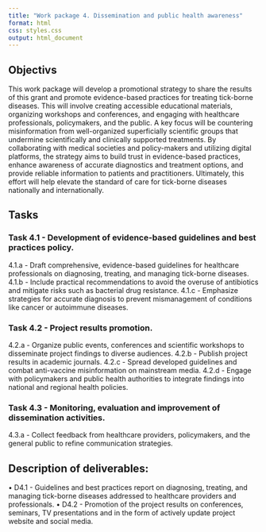 ```yaml
---
title: "Work package 4. Dissemination and public health awareness"
format: html
css: styles.css
output: html_document
---
```


## Objectivs

This work package will develop a promotional strategy to share the results of this grant and promote evidence-based practices for treating tick-borne diseases. This will involve creating accessible educational materials, organizing workshops and conferences, and engaging with healthcare professionals, policymakers, and the public. A key focus will be countering misinformation from well-organized superficially scientific groups that undermine scientifically and clinically supported treatments. By collaborating with medical societies and policy-makers and utilizing digital platforms, the strategy aims to build trust in evidence-based practices, enhance awareness of accurate diagnostics and treatment options, and provide reliable information to patients and practitioners. Ultimately, this effort will help elevate the standard of care for tick-borne diseases nationally and internationally.

## Tasks

### Task 4.1 - Development of evidence-based guidelines and best practices policy.

 4.1.a - Draft comprehensive, evidence-based guidelines for healthcare professionals on diagnosing, treating, and managing tick-borne diseases.
 4.1.b - Include practical recommendations to avoid the overuse of antibiotics and mitigate risks such as bacterial drug resistance.
 4.1.c - Emphasize strategies for accurate diagnosis to prevent mismanagement of conditions like cancer or autoimmune diseases.

### Task 4.2 - Project results promotion.

 4.2.a  - Organize public events, conferences and scientific workshops to disseminate project findings to diverse audiences.
 4.2.b - Publish project results in academic journals. 
 4.2.c - Spread developed guidelines and combat anti-vaccine misinformation on mainstream media.
 4.2.d - Engage with policymakers and public health authorities to integrate findings into national and regional health policies.

### Task 4.3 - Monitoring, evaluation and improvement of dissemination activities.

 4.3.a - Collect feedback from healthcare providers, policymakers, and the general public to refine communication strategies.

## Description of deliverables:

•	D4.1 - Guidelines and best practices report on diagnosing, treating, and managing tick-borne diseases addressed to healthcare providers and professionals.
•	D4.2 - Promotion of the project results on conferences, seminars, TV presentations and in the form of actively update project website and social media.
